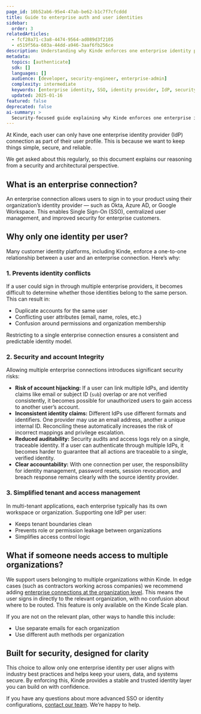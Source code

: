 ```yaml
---
page_id: 10b52ab6-95e4-47ab-be62-b1c7f7cfcddd
title: Guide to enterprise auth and user identities
sidebar:
  order: 3
relatedArticles:
  - fcf28a71-c3a8-4474-9564-ad089d3f2105
  - e519f56a-603a-44dd-a946-3aaf6fb256ce
description: Understanding why Kinde enforces one enterprise identity per user for security, account integrity, and simplified tenant management.
metadata:
  topics: [authenticate]
  sdk: []
  languages: []
  audience: [developer, security-engineer, enterprise-admin]
  complexity: intermediate
  keywords: [enterprise identity, SSO, identity provider, IdP, security, account integrity, tenant management]
  updated: 2025-01-16
featured: false
deprecated: false
ai-summary: >
  Security-focused guide explaining why Kinde enforces one enterprise identity per user to prevent conflicts, ensure account integrity, and simplify tenant management.
---
```


At Kinde, each user can only have one enterprise identity provider (IdP) connection as part of their user profile. This is because we want to keep things simple, secure, and reliable.

We get asked about this regularly, so this document explains our reasoning from a security and architectural perspective.

## What is an enterprise connection?

An enterprise connection allows users to sign in to your product using their organization’s identity provider — such as Okta, Azure AD, or Google Workspace. This enables Single Sign-On (SSO), centralized user management, and improved security for enterprise customers.

## Why only one identity per user?

Many customer identity platforms, including Kinde, enforce a one-to-one relationship between a user and an enterprise connection. Here’s why:

### 1. Prevents identity conflicts

If a user could sign in through multiple enterprise providers, it becomes difficult to determine whether those identities belong to the same person. This can result in:

- Duplicate accounts for the same user
- Conflicting user attributes (email, name, roles, etc.)
- Confusion around permissions and organization membership

Restricting to a single enterprise connection ensures a consistent and predictable identity model.

### 2. Security and account Integrity

Allowing multiple enterprise connections introduces significant security risks:

- **Risk of account hijacking:** If a user can link multiple IdPs, and identity claims like email or subject ID (`sub`) overlap or are not verified consistently, it becomes possible for unauthorized users to gain access to another user’s account.
- **Inconsistent identity claims:** Different IdPs use different formats and identifiers. One provider may use an email address, another a unique internal ID. Reconciling these automatically increases the risk of incorrect mappings and privilege escalation.
- **Reduced auditability:** Security audits and access logs rely on a single, traceable identity. If a user can authenticate through multiple IdPs, it becomes harder to guarantee that all actions are traceable to a single, verified identity.
- **Clear accountability:** With one connection per user, the responsibility for identity management, password resets, session revocation, and breach response remains clearly with the source identity provider.

### 3. Simplified tenant and access management

In multi-tenant applications, each enterprise typically has its own workspace or organization. Supporting one IdP per user:

- Keeps tenant boundaries clean
- Prevents role or permission leakage between organizations
- Simplifies access control logic

## What if someone needs access to multiple organizations?

We support users belonging to multiple organizations within Kinde. In edge cases (such as contractors working across companies) we recommend adding [enterprise connections at the organization level](/authenticate/enterprise-connections/enterprise-connections-b2b/). This means the user signs in directly to the relevant organization, with no confusion about where to be routed. This feature is only available on the Kinde Scale plan.

If you are not on the relevant plan, other ways to handle this include:

- Use separate emails for each organization
- Use different auth methods per organization

## Built for security, designed for clarity

This choice to allow only one enterprise identity per user aligns with industry best practices and helps keep your users, data, and systems secure. By enforcing this, Kinde provides a stable and trusted identity layer you can build on with confidence. 

If you have any questions about more advanced SSO or identity configurations, [contact our team](https://kinde.com/contact). We’re happy to help.
